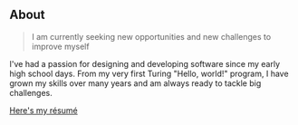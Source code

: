 ## About

> I am currently seeking new opportunities and new challenges to improve myself

I've had a passion for designing and developing software since my early high school days. From my very first Turing "Hello, world!" program, I have grown my skills over many years and am always ready to tackle big challenges.

[Here's my résumé](./Pravinthan%20Prabagaran%20Resume.pdf)
